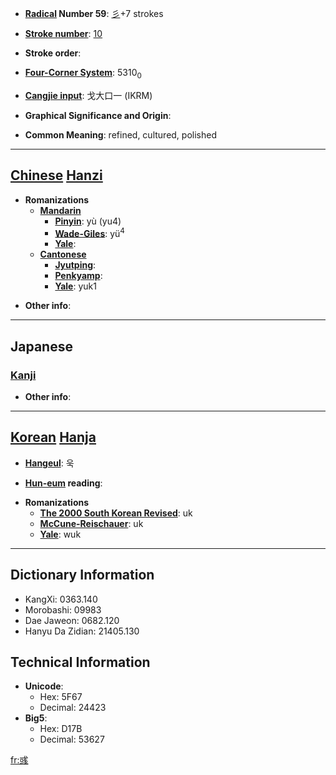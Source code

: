 * '''[[Wiktionary:Chinese radical index| Radical]] Number 59''': [[Wiktionary:Chinese radical index 彡|彡]]+7 strokes

* '''[[Wiktionary:Chinese total strokes index|Stroke number]]''': [[Wiktionary:Chinese total strokes index 10|10]]

* '''Stroke order''': 

* '''[[Wiktionary:Chinese four corner index|Four-Corner System]]''': 5310<sub>0</sub>

* '''[[Wiktionary:Chinese Cangjie index|Cangjie input]]''': 戈大口一 (IKRM)

* '''Graphical Significance and Origin''': 

* '''Common Meaning''': refined, cultured, polished

----

== [[Chinese]] [[Hanzi]] ==

* '''Romanizations'''
** '''[[Mandarin]]'''
*** '''[[Pinyin]]''': yù (yu4)
*** '''[[Wade-Giles]]''': yü<sup>4</sup>
*** '''[[Yale]]''': 
** '''[[Cantonese]]'''
*** '''[[Jyutping]]''':
*** '''[[Penkyamp]]''': 
*** '''[[Yale]]''': yuk1

* '''Other info''': 

----

==Japanese==
===[[Kanji]]===
{{kanji|on readings=[[いく]] (iku)|kun readings=[[あや]] (aya)}}

* '''Other info''':  

----

== [[Korean]] [[Hanja]] ==

* '''[[Hangeul]]''': 욱

* '''[[Hun-eum]] reading''': 

* '''Romanizations'''
** '''[[The 2000 South Korean Revised Romanization|The 2000 South Korean Revised]]''': uk
** '''[[McCune-Reischauer]]''': uk
** '''[[Yale]]''': wuk

----

== Dictionary Information ==

* KangXi: 0363.140
* Morobashi: 09983
* Dae Jaweon: 0682.120
* Hanyu Da Zidian: 21405.130

== Technical Information ==

* '''Unicode''':
** Hex: 5F67
** Decimal: 24423
* '''Big5''':
** Hex: D17B
** Decimal: 53627

[[fr:彧]]